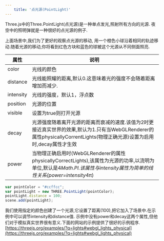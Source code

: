 ```yaml
---
    title: '点光源(PointLight)'
---
```


Three.js中的Three.PointLight(点光源)是一种单点发光,照射所有方向的光源.
夜空中的照明弹就是一种很好的点光源的例子.


<Scene/>

上面场景中,我们为了更好的观察点光源的移动, 用一个橙色小球沿着相同的轨迹移动.随着光源的移动,你将看到红色方块和蓝色的球被这个光源从不同侧面照亮.

|属性|说明|
|---|---|
|color|光线的颜色|
|distance|光线能照耀的距离,默认0.这意味着光的强度不会随着距离增加而减少.|
|intensity|光线的强度，默认1，浮点数|
|position|光源的位置|
|visible|设置为true则打开光源|
|decay|光源强度随着离开光源的距离而衰减的速度.该值为2时更接近真实世界的效果,默认为1.只有当WebGLRenderer的属性physicallyCorrentLights(物理正确光源)设置为启用时,decay属性才生效|
|power|当物理正确启用时(WebGLRenderer的属性physicallyCorrectLights),该属性为光源的功率,以流明为单位,默认是4*Math.PI.该属性与intensity属性为简单的线性关系(power=intensity*4π)|


```jsx  title='chapter-03/02-point-light.jsx'
var pointColor = "#ccffcc";
var pointLight = new THREE.PointLight(pointColor);
pointLight.distance = 100;
scene.add(pointLight);
```
我们使用指定的颜色创建了一个光源,它设置了距离(100),把它加入了场景中.在示例中可以调节intensity和distance值.
示例中没有power和decay这两个属性,但他们对于模拟真实世界很有意义.下面的网站的示例提供了很好的示例程序. [https://threejs.org/examples/?q=lights#webgl_lights_physical](https://threejs.org/examples/?q=lights#webgl_lights_physical)